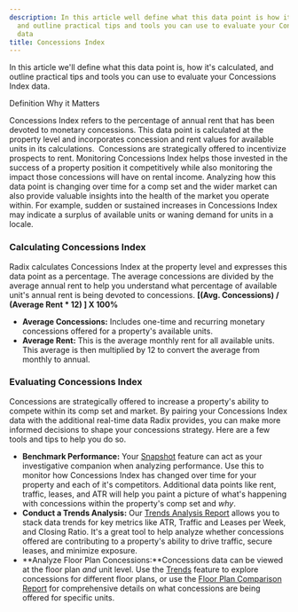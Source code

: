```yaml
---
description: In this article well define what this data point is how its calculated
  and outline practical tips and tools you can use to evaluate your Concessions Index
  data
title: Concessions Index
---
```


In this article we'll define what this data point is, how it's calculated, and outline practical tips and tools you can use to evaluate your Concessions Index data. 




Definition Why it Matters

Concessions Index refers to the percentage of annual rent that has been devoted to monetary concessions. This data point is calculated at the property level and incorporates concession and rent values for available units in its calculations. 
Concessions are strategically offered to incentivize prospects to rent. Monitoring Concessions Index helps those invested in the success of a property position it competitively while also monitoring the impact those concessions will have on rental income. Analyzing how this data point is changing over time for a comp set and the wider market can also provide valuable insights into the health of the market you operate within. For example, sudden or sustained increases in Concessions Index may indicate a surplus of available units or waning demand for units in a locale.

### Calculating Concessions Index


Radix calculates Concessions Index at the property level and expresses this data point as a percentage. The average concessions are divided by the average annual rent to help you understand what percentage of available unit's annual rent is being devoted to concessions. **[(Avg. Concessions) / (Average Rent \* 12) ] X 100%**


* **Average Concessions:** Includes one-time and recurring monetary concessions offered for a property's available units.
* **Average Rent:** This is the average monthly rent for all available units. This average is then multiplied by 12 to convert the average from monthly to annual.


### Evaluating Concessions Index


Concessions are strategically offered to increase a property's ability to compete within its comp set and market. By pairing your Concessions Index data with the additional real-time data Radix provides, you can make more informed decisions to shape your concessions strategy. Here are a few tools and tips to help you do so. 


* **Benchmark Performance:** Your [Snapshot](kb://article/zendesk:radix:9060091043981) feature can act as your investigative companion when analyzing performance. Use this to monitor how Concessions Index has changed over time for your property and each of it's competitors. Additional data points like rent, traffic, leases, and ATR will help you paint a picture of what's happening with concessions within the property's comp set and *why*.
* **Conduct a Trends Analysis:** Our [Trends Analysis Report](../report-overviews/trend-analysis-report-overview.mdx) allows you to stack data trends for key metrics like ATR, Traffic and Leases per Week, and Closing Ratio. It's a great tool to help analyze whether concessions offered are contributing to a property's ability to drive traffic, secure leases, and minimize exposure.
* **Analyze Floor Plan Concessions:**Concessions data can be viewed at the floor plan *and* unit level. Use the [Trends](kb://article/zendesk:radix:9060097289101) feature to explore concessions for different floor plans, or use the [Floor Plan Comparison Report](../report-overviews/floor-plan-comparison-report-overview.mdx) for comprehensive details on what concessions are being offered for specific units.